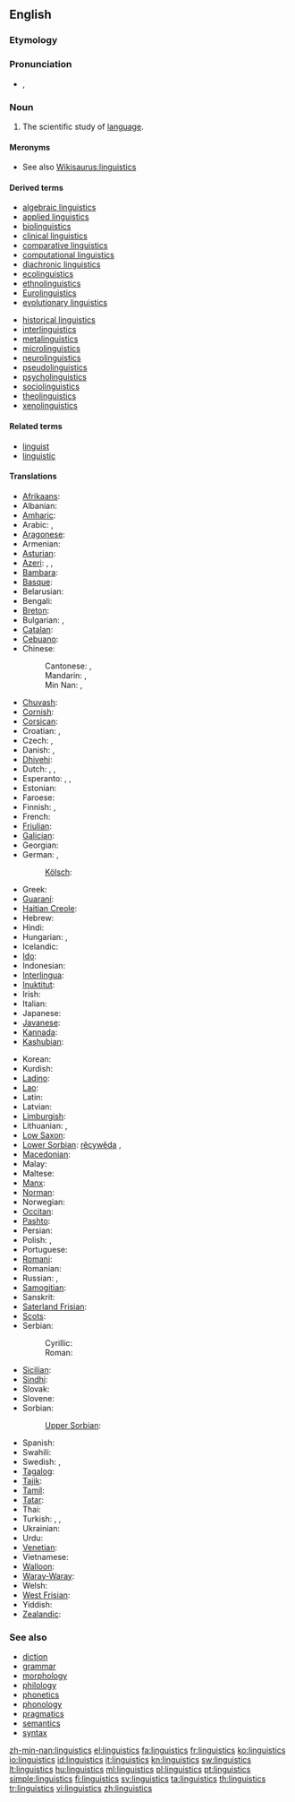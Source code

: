 ==English==
{{rfc}}

===Etymology===
{{suffix|linguist|ics|lang=en}}

===Pronunciation===
* {{IPA|/lɪŋˈɡwɪs.tɪks/}}, {{SAMPA|/lIN"gwIs.tIks/}}

===Noun===
{{wikipedia}}
{{en-noun|-}}

# The scientific study of [[language]].

====Meronyms====
* See also [[Wikisaurus:linguistics]]

====Derived terms====
{{top2}}
* [[algebraic linguistics]]
* [[applied linguistics]]
* [[biolinguistics]]
* [[clinical linguistics]]
* [[comparative linguistics]]
* [[computational linguistics]]
* [[diachronic linguistics]]
* [[ecolinguistics]]
* [[ethnolinguistics]]
* [[Eurolinguistics]]
* [[evolutionary linguistics]]
{{mid2}}
* [[historical linguistics]]
* [[interlinguistics]]
* [[metalinguistics]]
* [[microlinguistics]]
* [[neurolinguistics]]
* [[pseudolinguistics]]
* [[psycholinguistics]]
* [[sociolinguistics]]
* [[theolinguistics]]
* [[xenolinguistics]]
{{bottom}}

====Related terms====
* [[linguist]]
* [[linguistic]]

====Translations====
{{trans-top|scientific study of language}}
* [[Afrikaans]]: {{t|af|taalwetenskappe}}
* Albanian: {{t-|sq|gjuhësi|xs=Albanian}}
* [[Amharic]]: {{t|am|የቋንቋ ጥናት|sc=Ethi}}
* Arabic: {{t-|ar|لسانيات|f|p|tr=lisaniyaat}}, {{t-|ar|علم اللغة|m|tr=3ilm al-lúgha}}
* [[Aragonese]]: {{t|an|lingüistica|f}}
* Armenian: {{t-|hy|լեզվաբանություն|tr=lezvabanut’yun}}
* [[Asturian]]: {{t|ast|llingüística|f}}
* [[Azeri]]: {{t-|az|dilçilik|xs=Azeri}}, {{t-|az|dilşünaslıq|xs=Azeri}}, {{t-|az|linqvistika|xs=Azeri}}
* [[Bambara]]: {{t|bm|kankalan}}
* [[Basque]]: {{t|eu|hizkuntzalaritza}}
* Belarusian: {{t|be|мовазнаўства|f|tr=movaznaustva|sc=Cyrl}}
* Bengali: {{t|bn|ভাষাবিজ্ঞান|sc=Beng}}
* [[Breton]]: {{t|br|yezhoniezh}}
* Bulgarian: {{t-|bg|лингвистика|f|tr=lingvistika}}, {{t+|bg|езикознание|n|tr=ezikoznanie}}
* [[Catalan]]: {{t|ca|lingüística|f}}
* [[Cebuano]]: {{tø|ceb|linggwistiks}}
* Chinese:
*: Cantonese: {{tø|yue|語言學}},  {{tø|yue|语言学}}
*: Mandarin: {{t-|cmn|語言學|sc=Hani}},  {{t-|cmn|语言学|tr=yǔyánxué|sc=Hani}}
*: Min Nan: {{tø|nan|語言學}},  {{tø|nan|语言学|tr=gí-giân-ha̍k}}
* [[Chuvash]]: {{tø|cv|лингвистика|tr=lingvistika|sc=Cyrl}}
* [[Cornish]]: {{t|kw|scyens yeth}}
* [[Corsican]]: {{t|co|linguistica|f}}
* Croatian: {{t+|hr|lingvistika|f}}, {{t+|hr|jezikoslovlje|n}}
* Czech: {{t+|cs|jazykověda|f}}, {{t+|cs|lingvistika|f}}
* Danish: {{t-|da|lingvistik|c}}, {{t|da|sprogforskning|c}}
* [[Dhivehi]]: {{t|dv|ބަހަވީ އިލްމު|sc=Thaa}}
* Dutch: {{t|nl|linguïstiek|f}}, {{t|nl|taalkunde|f}}, {{t|nl|taalwetenschappen|f|p}}
* Esperanto: {{t-|eo|lingvoscienco|xs=Esperanto}},  {{t|eo|lingvistiko|xs=Esperanto}},  {{t|eo|lingviko|xs=Esperanto}}
* Estonian: {{t+|et|keeleteadus}}
* Faroese: {{t-|fo|málfrøði|xs=Faroese}}
* Finnish: {{t+|fi|kielitiede}}, {{t+|fi|lingvistiikka}}
* French: {{t+|fr|linguistique|f}}
* [[Friulian]]: {{tø|fur|lenghistiche|f}}
* [[Galician]]: {{t|gl|lingüística|f}}
* Georgian: {{t|ka|ენათმეცნიერება|tr=enat‘metsniereba|sc=Geor}}
* German: {{t+|de|Linguistik|f}}, {{t+|de|Sprachwissenschaft|f}}
*: [[Kölsch]]: {{tø|ksh|Shproocheweßßeschaff|f}}
* Greek: {{t+|el|γλωσσολογία|f}}
* [[Guaraní]]: {{t|gn|ñe'ẽkuaaty ha ñe'ẽtekuaa}}
* [[Haitian Creole]]: {{tø|ht|lengwistik}}
* Hebrew: {{t+|he|בלשנות|f|tr=balshanut}}
* Hindi: {{t-|hi|भाषाविज्ञान|sc=Deva|tr=bhāṣāvigyān|g=m|xs=Hindi}}
* Hungarian: {{t+|hu|nyelvészet}},  {{t-|hu|nyelvtudomány}}
* Icelandic: {{t-|is|málvísindi|n|p}}
* [[Ido]]: {{t|io|linguistiko}}
* Indonesian: {{t|id|linguistik}}
* [[Interlingua]]: {{t|ia|linguistica}}
* [[Inuktitut]]: {{t|iu|ᐅᖄᓯᓕᕆᓂᖅ|tr=urkaasiliriniq|sc=Cans}}
* Irish: {{t-|ga|teangeolaíocht|xs=Irish}}
* Italian: {{t+|it|linguistica|f}}
* Japanese: {{t-|ja|言語学|tr=げんごがく, gengogaku}}
* [[Javanese]]: {{t|jv|linguistik}}
* [[Kannada]]: {{t|kn|ಭಾಷಾ ವಿಜ್ಞಾನ|sc=Knda}}
* [[Kashubian]]: {{t|csb|lingwistika|f}}
{{trans-mid}}
* Korean: {{t|ko|언어학|tr=eoneohak|sc=Kore}}
* Kurdish: {{t+|ku|zimannasî}}
* [[Ladino]]: {{tø|lad|linguistika|f}}
* [[Lao]]: {{t+|lo|ພາສາສາດ|sc=Laoo|xs=Lao}}
* Latin: {{t-|la|linguistica|f}}
* Latvian: {{t|lv|valodniecība}}
* [[Limburgish]]: {{t|li|Taalweitesjap|f}}
* Lithuanian: {{t+|lt|lingvistika|f|xs=Lithuanian}}, {{t+|lt|kalbotyra|f|xs=Lithuanian}}
* [[Low Saxon]]: {{t|nds|Spraakwetenschop|f}}
* [[Lower Sorbian]]: [[rěcywěda]] {{f}},  {{tø|dsb|linguistika|f}}
* [[Macedonian]]: {{t|mk|лингвистика|f|tr=lingvistika|sc=Cyrl}}
* Malay: {{t|ms|linguistik}}
* Maltese: {{t|mt|lingwistika|f}}
* [[Manx]]: {{t|gv|çhengoaylleeaght|f}}
* [[Norman]]: {{tø|roa-nor|lîndgistique}}
* Norwegian: {{t+|no|lingvistikk}}
* [[Occitan]]: {{t|oc|lingüistica|f}}
* [[Pashto]]: {{t|ps|ژبپوهنه|sc=ps-Arab}}
* Persian: {{t|fa|زبان‌شناسی|tr=zabān-šenāsi|sc=fa-Arab}}
* Polish: {{t+|pl|lingwistyka|f}}, {{t+|pl|językoznawstwo|n}}
* Portuguese: {{t+|pt|lingüística|f}}
* [[Romani]]: {{tø|rom|chhibavipen}}
* Romanian: {{t-|ro|lingvistică|f}}
* Russian: {{t+|ru|языкознание|n|tr=jazykoznánije}}, {{t+|ru|лингвистика|f|tr=lingvístika}}
* [[Samogitian]]: {{tø|sgs|kalbuotīra|f}}
* Sanskrit: {{t|sa|भाषाविज्ञान|m|tr=bhāṣāvijñāna|sc=Deva}}
* [[Saterland Frisian]]: {{tø|stq|sproakwietenskup|f}}
* [[Scots]]: {{tø|sco|lingueestics}}
* Serbian:
*: Cyrillic: {{t|sr|лингвистика|f|alt=лингвѝстика|sc=Cyrl}}
*: Roman: {{t|sr|lingvistika|f|alt=lingvìstika}}
* [[Sicilian]]: {{t|scn|linguìstica|f}}
* [[Sindhi]]: {{t|sd|لسانيات|tr=lisāniāt|sc=sd-Arab}}
* Slovak: {{t|sk|jazykoveda|f}}
* Slovene: {{t+|sl|jezikoslovje|n}}
* Sorbian:
*: [[Upper Sorbian]]: {{t|hsb|rěčespyt|m}}
* Spanish: {{t+|es|lingüística|f}}
* Swahili: {{t+|sw|isimu|xs=Swahili}}
* Swedish: {{t+|sv|lingvistik|c}}, {{t+|sv|språkvetenskap|c}}
* [[Tagalog]]: {{t|tl|linggwistika}}
* [[Tajik]]: {{t|tg|забоншиносӣ|tr=zabonşinosˈi|sc=Cyrl}}
* [[Tamil]]: {{t|ta|மொழியியல்|sc=Taml}}
* [[Tatar]]: {{t|tt|тел белеме|tr=tel beleme|sc=Cyrl}}
* Thai: {{t|th|ภาษาศาสตร์|tr=paasăa sàat|sc=Thai}}
* Turkish: {{t+|tr|dil bilimi}}, {{t+|tr|dilbilim}}, {{t-|tr|lisâniyat}}
* Ukrainian: {{t|uk|мовознавство|n|tr=movoznávstvo|sc=Cyrl}}
* Urdu: {{t-|ur|لسانيات|tr=lisāniāt|xs=Urdu}}
* [[Venetian]]: {{tø|vec|łenguìstega|f}}
* Vietnamese: {{t+|vi|ngôn ngữ học|xs=Vietnamese}}
* [[Walloon]]: {{t|wa|linwince}}
* [[Waray-Waray]]: {{tø|war|lingguwistika}}
* Welsh: {{t|cy|ieithyddiaeth|f}}
* [[West Frisian]]: {{t|fy|taalkunde|f}}
* Yiddish: {{t|yi|לינגוויסטיק|f|tr=lingvistik|sc=yi-Hebr}}
* [[Zealandic]]: {{tø|zea|taelkunde|f}}
{{trans-bottom}}

===See also===
* [[diction]]
* [[grammar]]
* [[morphology]]
* [[philology]]
* [[phonetics]]
* [[phonology]]
* [[pragmatics]]
* [[semantics]]
* [[syntax]]

[[Category:Linguistics| ]]

[[zh-min-nan:linguistics]]
[[el:linguistics]]
[[fa:linguistics]]
[[fr:linguistics]]
[[ko:linguistics]]
[[io:linguistics]]
[[id:linguistics]]
[[it:linguistics]]
[[kn:linguistics]]
[[sw:linguistics]]
[[lt:linguistics]]
[[hu:linguistics]]
[[ml:linguistics]]
[[pl:linguistics]]
[[pt:linguistics]]
[[simple:linguistics]]
[[fi:linguistics]]
[[sv:linguistics]]
[[ta:linguistics]]
[[th:linguistics]]
[[tr:linguistics]]
[[vi:linguistics]]
[[zh:linguistics]]